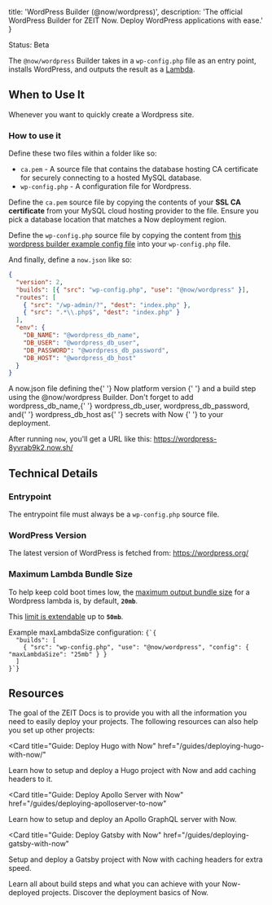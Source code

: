 
  title: 'WordPress Builder (@now/wordpress)',
  description:
    'The official WordPress Builder for ZEIT Now. Deploy WordPress applications with ease.'
}

<Tag>Status: Beta</Tag>

The `@now/wordpress` Builder takes in a `wp-config.php` file as an entry point, installs WordPress, and outputs the result as a [Lambda](/docs/v2/deployments/concepts/lambdas).

## When to Use It

Whenever you want to quickly create a Wordpress site.

### How to use it

Define these two files within a folder like so:

- `ca.pem` - A source file that contains the database hosting CA certificate for securely connecting to a hosted MySQL database.
- `wp-config.php` - A configuration file for Wordpress.

Define the `ca.pem` source file by copying the contents of your **SSL CA certificate** from your MySQL cloud hosting provider to the file. Ensure you pick a database location that matches a Now deployment region.

Define the `wp-config.php` source file by copying the content from [this wordpress builder example config file](https://github.com/zeit/now-builders/blob/master/packages/now-wordpress/test/fixtures/20-minimal/wp-config.php) into your `wp-config.php` file.

And finally, define a `now.json` like so:

```json
{
  "version": 2,
  "builds": [{ "src": "wp-config.php", "use": "@now/wordpress" }],
  "routes": [
    { "src": "/wp-admin/?", "dest": "index.php" },
    { "src": ".*\\.php$", "dest": "index.php" }
  ],
  "env": {
    "DB_NAME": "@wordpress_db_name",
    "DB_USER": "@wordpress_db_user",
    "DB_PASSWORD": "@wordpress_db_password",
    "DB_HOST": "@wordpress_db_host"
  }
}
```

<Caption>
  A <InlineCode>now.json</InlineCode> file defining the{' '}
  <GenericLink href="/docs/v2/platform/overview#versioning">
    Now platform version
  </GenericLink>{' '}
  and a build step using the <InlineCode>@now/wordpress</InlineCode> Builder.
</Caption>

<Note>
  Don't forget to add <InlineCode>wordpress_db_name</InlineCode>,{' '}
  <InlineCode>wordpress_db_user</InlineCode>,
  <InlineCode>wordpress_db_password</InlineCode>, and{' '}
  <InlineCode>wordpress_db_host</InlineCode> as{' '}
  <GenericLink href="/docs/v2/deployments/environment-variables-and-secrets/#securing-environment-variables-using-secrets">
    secrets with Now
  </GenericLink>{' '}
  to your deployment.
</Note>

After running `now`, you'll get a URL like this: https://wordpress-8yvrab9k2.now.sh/

## Technical Details

### Entrypoint

The entrypoint file must always be a `wp-config.php` source file.

### WordPress Version

The latest version of WordPress is fetched from: https://wordpress.org/

### Maximum Lambda Bundle Size

To help keep cold boot times low, the [maximum output bundle size](/docs/v2/deployments/concepts/lambdas#maximum-bundle-size) for a Wordpress lambda is, by default, **`20mb`**.

This [limit is extendable](/docs/v2/deployments/builders/overview#configuring-output-lambda-size) up to **`50mb`**.

<Example>
  <span>
    Example <InlineCode>maxLambdaSize</InlineCode> configuration:
  </span>
  <Code lang="json">{`{
  "builds": [
    { "src": "wp-config.php", "use": "@now/wordpress", "config": { "maxLambdaSize": "25mb" } }
  ]
}`}</Code>
</Example>

## Resources

The goal of the ZEIT Docs is to provide you with all the information you need to easily deploy your projects. The following resources can also help you set up other projects:

<Card
  title="Guide: Deploy Hugo with Now"
  href="/guides/deploying-hugo-with-now/"
>
  Learn how to setup and deploy a Hugo project with Now and add caching headers
  to it.
</Card>

<Card
  title="Guide: Deploy Apollo Server with Now"
  href="/guides/deploying-apolloserver-to-now"
>
  Learn how to setup and deploy an Apollo GraphQL server with Now.
</Card>

<Card
  title="Guide: Deploy Gatsby with Now"
  href="/guides/deploying-gatsby-with-now"
>
  Setup and deploy a Gatsby project with Now with caching headers for extra
  speed.
</Card>

<Card title="Document: Builds Overview" href="/docs/v2/deployments/builds/">
  Learn all about build steps and what you can achieve with your Now-deployed
  projects.
</Card>

<Card title="Document: Deployment Overview" href="/docs/v2/deployments/basics/">
  Discover the deployment basics of Now.
</Card>

